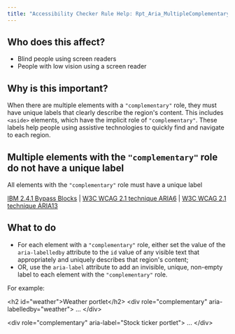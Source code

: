 ```yaml
---
title: "Accessibility Checker Rule Help: Rpt_Aria_MultipleComplementaryLandmarks_Implicit"
---
```


<div className="toolHelp">
<Row>
<Column colLg={5} colMd={3} colSm={4} className="toolLeft">

## Who does this affect?

* Blind people using screen readers
* People with low vision using a screen reader

## Why is this important?

When there are multiple elements with a `"complementary"` role, they must have unique labels that clearly describe the region's content. This includes `<aside>` elements, which have the implicit role of `"complementary"`. These labels help people using assistive technologies to quickly find and navigate to each region.

</Column>
<Column colLg={11} colMd={5} colSm={4} className="toolMain">

<div id="locLevel"></div>

## Multiple elements with the `"complementary"` role do not have a unique label
All elements with the `"complementary"` role must have a unique label

[IBM 2.4.1 Bypass Blocks](http://www.ibm.com/able/guidelines/ci162/bypass_blocks.html) | [W3C WCAG 2.1 technique ARIA6](https://www.w3.org/WAI/WCAG21/Techniques/aria/ARIA6) |  [W3C WCAG 2.1 technique ARIA13](https://www.w3.org/WAI/WCAG21/Techniques/aria/ARIA13)

<div id="locSnippet"></div>

## What to do

* For each element with a `"complementary"` role, either set the value of the `aria-labelledby` attribute to the `id` value of any visible text that appropriately and uniquely describes that region's content;
* OR, use the `aria-label` attribute to add an invisible, unique, non-empty label to each element with the `"complementary"` role.

For example:

<CodeSnippet type="multi" light={true}>&lt;h2 id="weather"&gt;Weather portlet&lt;/h2&gt;
&lt;div role="complementary" aria-labelledby="weather"&gt;
   ...
&lt;/div&gt;
    
&lt;div role="complementary" aria-label="Stock ticker portlet"&gt;
   ...
&lt;/div&gt;</CodeSnippet>


</Column>
</Row>
</div>
